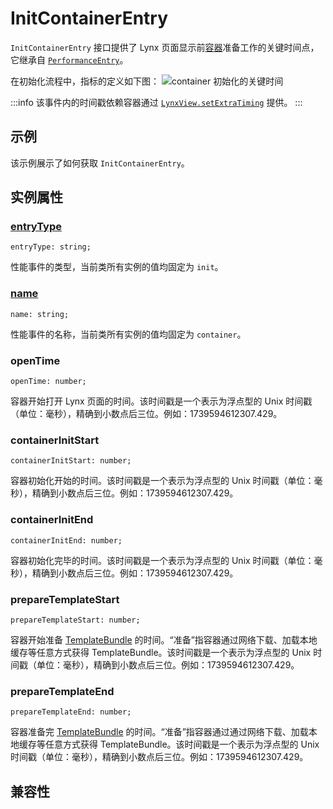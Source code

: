 # InitContainerEntry

`InitContainerEntry` 接口提供了 Lynx 页面显示前[容器](/guide/spec#container)准备工作的关键时间点，它继承自 [`PerformanceEntry`](/api/lynx-api/performance-api/performance-entry)。

在初始化流程中，指标的定义如下图：
![container 初始化的关键时间](https://lf-lynx.tiktok-cdns.com/obj/lynx-artifacts-oss-sg/lynx-website/assets/doc/init-container-entry.png)

:::info
该事件内的时间戳依赖容器通过 [`LynxView.setExtraTiming`](/api/lynx-native-api/lynx-view/set-extra-timing) 提供。
:::

## 示例

该示例展示了如何获取 `InitContainerEntry`。


<Go
  example="performance-api"
  defaultFile="src/init-container-entry/index.tsx"
  defaultEntryFile="dist/init-container-entry.lynx.bundle"
  img="https://lf-lynx.tiktok-cdns.com/obj/lynx-artifacts-oss-sg/lynx-website/assets/doc/init-container-entry-demo.jpeg"
  entry="src/init-container-entry"
  highlight="{10-22}"
/>

## 实例属性

### [entryType](/api/lynx-api/performance-api/performance-entry#entryType)

```tsx
entryType: string;
```

性能事件的类型，当前类所有实例的值均固定为 `init`。

### [name](/api/lynx-api/performance-api/performance-entry#name)

```tsx
name: string;
```

性能事件的名称，当前类所有实例的值均固定为 `container`。

### openTime

```tsx
openTime: number;
```

容器开始打开 Lynx 页面的时间。该时间戳是一个表示为浮点型的 Unix 时间戳（单位：毫秒），精确到小数点后三位。例如：1739594612307.429。

### containerInitStart

```tsx
containerInitStart: number;
```

容器初始化开始的时间。该时间戳是一个表示为浮点型的 Unix 时间戳（单位：毫秒），精确到小数点后三位。例如：1739594612307.429。

### containerInitEnd

```tsx
containerInitEnd: number;
```

容器初始化完毕的时间。该时间戳是一个表示为浮点型的 Unix 时间戳（单位：毫秒），精确到小数点后三位。例如：1739594612307.429。

### prepareTemplateStart

```tsx
prepareTemplateStart: number;
```

容器开始准备 [TemplateBundle](/guide/spec#app-bundle-aka-template-bundle) 的时间。“准备”指容器通过网络下载、加载本地缓存等任意方式获得 TemplateBundle。该时间戳是一个表示为浮点型的 Unix 时间戳（单位：毫秒），精确到小数点后三位。例如：1739594612307.429。

### prepareTemplateEnd

```tsx
prepareTemplateEnd: number;
```

容器准备完 [TemplateBundle](/guide/spec#app-bundle-aka-template-bundle) 的时间。“准备”指容器通过通过网络下载、加载本地缓存等任意方式获得 TemplateBundle。该时间戳是一个表示为浮点型的 Unix 时间戳（单位：毫秒），精确到小数点后三位。例如：1739594612307.429。

## 兼容性


<LegacyCompatTable metadata="lynx-api/performance-api/performance-entry/init-container-entry" />
